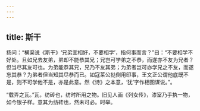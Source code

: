 ```yaml
---
---
---
```

title: 斯干
---







扬问：“横渠说《斯干》‘兄弟宜相好，不要相学’，指何事而言？”曰：“不要相学不好处。且如兄去友弟，弟却不能恭其兄；兄岂可学弟之不恭，而遂亦不友为兄者？但当尽其友可也。为弟能恭其兄，兄乃不友其弟；为弟者岂可亦学兄之不友，而遂忘其恭？为弟者但当知其尽恭而已。如寇莱公挞倒用印事，王文正公谓他底既不是，则不可学他不是，亦是此意。然《诗》之本意，‘犹’字作相图谋说。”。

“载弄之瓦。”瓦，纺砖也，纺时所用之物。旧见人画《列女传》，漆室乃手执一物，如今银子样。意其为纺砖也，然未可必。时举。